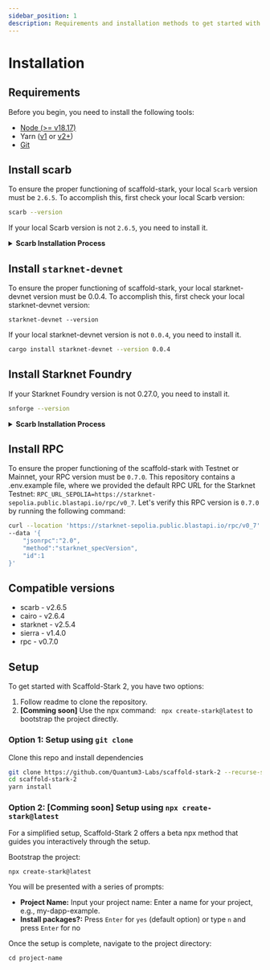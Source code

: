 ```yaml
---
sidebar_position: 1
description: Requirements and installation methods to get started with Scaffold Stark-2.
---
```


# Installation

## Requirements

Before you begin, you need to install the following tools:

- [Node (>= v18.17)](https://nodejs.org/en/download/)
- Yarn ([v1](https://classic.yarnpkg.com/en/docs/install/) or [v2+](https://yarnpkg.com/getting-started/install))
- [Git](https://git-scm.com/downloads)

## Install scarb

To ensure the proper functioning of scaffold-stark, your local `Scarb` version must be `2.6.5`. To accomplish this, first check your local Scarb version:

```sh
scarb --version
```

If your local Scarb version is not `2.6.5`, you need to install it.

<details>
<summary><b>Scarb Installation Process</b></summary>

To install Scarb, please refer to the [installation instructions](https://docs.swmansion.com/scarb/download).
We strongly recommend that you install
Scarb via [asdf](https://docs.swmansion.com/scarb/download.html#install-via-asdf), a CLI tool that can manage
multiple language runtime versions on a per-project basis.
This will ensure that the version of Scarb you use to work on a project always matches the one defined in the
project settings, avoiding problems related to version mismatches.

Please refer to the [asdf documentation](https://asdf-vm.com/guide/getting-started.html) to install all
prerequisites.

Once you have `asdf` installed locally, you can download Scarb plugin with the following command:

```bash
asdf plugin add scarb
```

This will allow you to download specific versions. You can choose the same version as the Dojo's Cairo version, for example, 2.6.5, with the following command:

```bash
asdf install scarb 2.6.5
```

and set a global version:

```bash
asdf global scarb 2.6.5
```

Otherwise, you can simply run the following command in your terminal, and follow the onscreen instructions. This
will install the version `2.6.5` of Scarb.

```bash
curl --proto '=https' --tlsv1.2 -sSf https://docs.swmansion.com/scarb/install.sh | sh -s -- -v 2.6.5
```

</details>

## Install `starknet-devnet`

To ensure the proper functioning of scaffold-stark, your local starknet-devnet version must be 0.0.4. 
To accomplish this, first check your local starknet-devnet version:

```
starknet-devnet --version
```

If your local starknet-devnet version is not `0.0.4`, you need to install it.

```sh
cargo install starknet-devnet --version 0.0.4
```

## Install Starknet Foundry

If your Starknet Foundry version is not 0.27.0, you need to install it.

```sh
snforge --version
```

<details>
<summary><b>Scarb Installation Process</b></summary>

To install Starknet Foundry, please refer to the [installation instructions](https://foundry-rs.github.io/starknet-foundry/getting-started/installation.html#installation-via-asdf).
We strongly recommend that you install Scarb via [asdf](https://docs.swmansion.com/scarb/download.html#install-via-asdf).

Once you have `asdf` installed locally, you can download Scarb plugin with the following command:

```bash
asdf plugin add starknet-foundry
```

This will allow you to download specific versions.

```bash
asdf install starknet-foundry 0.27.0
```

and set a global version:

```bash
asdf global starknet-foundry 0.27.0
```
</details>


## Install RPC

To ensure the proper functioning of the scaffold-stark with Testnet or Mainnet, your RPC version must be `0.7.0`. This repository contains a .env.example file, where we provided the default RPC URL for the Starknet Testnet: `RPC_URL_SEPOLIA=https://starknet-sepolia.public.blastapi.io/rpc/v0_7`. Let's verify this RPC version is `0.7.0` by running the following command:

```sh
curl --location 'https://starknet-sepolia.public.blastapi.io/rpc/v0_7' \
--data '{
    "jsonrpc":"2.0",
    "method":"starknet_specVersion",
    "id":1
}'
```

## Compatible versions

- scarb - v2.6.5
- cairo - v2.6.4
- starknet - v2.5.4
- sierra - v1.4.0
- rpc - v0.7.0

## Setup

To get started with Scaffold-Stark 2, you have two options:

1. Follow readme to clone the repository.
2. **[Comming soon]** Use the npx command: ` npx create-stark@latest` to bootstrap the project directly.

### Option 1: Setup using `git clone`

Clone this repo and install dependencies

```bash
git clone https://github.com/Quantum3-Labs/scaffold-stark-2 --recurse-submodules
cd scaffold-stark-2
yarn install
```

### Option 2: [Comming soon] Setup using `npx create-stark@latest`

For a simplified setup, Scaffold-Stark 2 offers a beta npx method that guides you interactively through the setup.

Bootstrap the project:

```
npx create-stark@latest
```

You will be presented with a series of prompts:

- **Project Name:** Input your project name: Enter a name for your project, e.g., my-dapp-example.
- **Install packages?:** Press `Enter` for `yes` (default option) or type `n` and press `Enter` for no

Once the setup is complete, navigate to the project directory:

```
cd project-name
```
